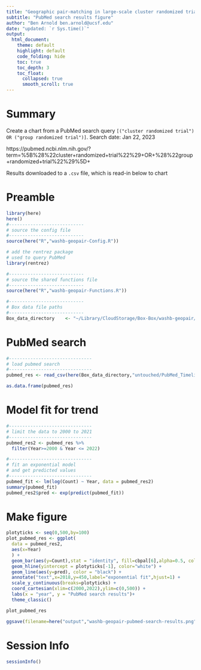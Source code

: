 ```yaml
---
title: "Geographic pair-matching in large-scale cluster randomized trials"
subtitle: "PubMed search results figure"
author: "Ben Arnold ben.arnold@ucsf.edu"
date: "updated: `r Sys.time()`"
output: 
  html_document:
    theme: default
    highlight: default
    code_folding: hide
    toc: true
    toc_depth: 3
    toc_float:
      collapsed: true
      smooth_scroll: true
---
```


# Summary

Create a chart from a PubMed search query `[("cluster randomized trial") OR ("group randomized trial")]`.  Search date: Jan 22, 2023

https://pubmed.ncbi.nlm.nih.gov/?term=%5B%28%22cluster+randomized+trial%22%29+OR+%28%22group+randomized+trial%22%29%5D+ 

Results downloaded to a `.csv` file, which is read-in below to chart

# Preamble

```r
library(here)
here()
#----------------------------
# source the config file
#----------------------------
source(here("R","washb-geopair-Config.R"))

# add the rentrez package
# used to query PubMed
library(rentrez)

#----------------------------
# source the shared functions file
#----------------------------
source(here("R","washb-geopair-Functions.R"))

#----------------------------
# Box data file paths
#----------------------------
Box_data_directory    <- "~/Library/CloudStorage/Box-Box/washb-geopair/data/"


```

# PubMed search

```r
#-------------------------------
# load pubmed search 
#-------------------------------
pubmed_res <- read_csv(here(Box_data_directory,"untouched/PubMed_Timeline_Results_by_Year_[(\"cluster randomized trial\") OR (\"group randomized trial\")].csv"), skip = 1) 

as.data.frame(pubmed_res)
```

# Model fit for trend

```r
#-------------------------------
# limit the data to 2000 to 2021
#-------------------------------
pubmed_res2 <- pubmed_res %>% 
  filter(Year>=2000 & Year <= 2022)

#-------------------------------
# fit an exponential model
# and get predicted values
#-------------------------------
pubmed_fit <- lm(log(Count) ~ Year, data = pubmed_res2)
summary(pubmed_fit)
pubmed_res2$pred <- exp(predict(pubmed_fit))

```

# Make figure

```r
plotyticks <- seq(0,500,by=100)
plot_pubmed_res <- ggplot(
  data = pubmed_res2,
  aes(x=Year)
  ) +
  geom_bar(aes(y=Count),stat = "identity", fill=cbpal[6],alpha=0.5, color = NA) + 
  geom_hline(yintercept = plotyticks[-1], color="white") +
  geom_line(aes(y=pred), color = "black") + 
  annotate("text",x=2018,y=450,label="exponential fit",hjust=1) +
  scale_y_continuous(breaks=plotyticks) +
  coord_cartesian(xlim=c(2000,2022),ylim=c(0,500)) +
  labs(x = "year", y = "PubMed search results")+
  theme_classic()

plot_pubmed_res

ggsave(filename=here("output","washb-geopair-pubmed-search-results.png"),plot = plot_pubmed_res,device="png",width=4,height=4)
```

# Session Info
```r
sessionInfo()
```

